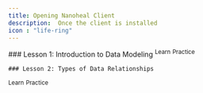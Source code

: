 ---
title: Opening Nanoheal Client
description:  Once the client is installed
icon : "life-ring" 
---

<Tabs>
  <Tab title="Three Options">
    ### Lesson 1: Introduction to Data Modeling
   <sup>Learn</sup> 
    <sup>Practice</sup> 
    
    ### Lesson 2: Types of Data Relationships
   <sup>Learn</sup> 
    <sup>Practice</sup>

  </Tab>
</Tabs>
